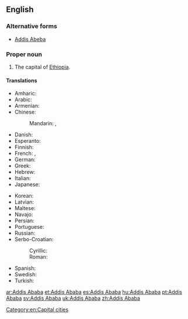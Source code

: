 ==English==

{{wikipedia}}

===Alternative forms===
* [[Addis Abeba]]

===Proper noun===
{{en-proper noun}}

# The capital of [[Ethiopia]].

====Translations====
{{trans-top|capital of Ethiopia}}
* Amharic: {{t|am|አዲስ አበባ|tr=Addis Ababā}}
* Arabic: {{t|ar|أديس أبابا|f|tr='adiis ʼabaaba}}
* Armenian: {{t|hy|Ադիս Աբեբա|sc=Armn}}
* Chinese:
*: Mandarin: {{t|cmn|亞的斯亞貝巴|sc=Hani}}, {{t+|cmn|亚的斯亚贝巴|tr=Yàdìsīyàbèibā|sc=Hani}}
* Danish: {{t|da|Addis Ababa}}
* Esperanto: {{t|eo|Adisabebo}}
* Finnish: {{t+|fi|Addis Abeba}}
* French: {{t+|fr|Addis-Abeba}}, {{t|fr|Addis-Ababa}}
* German: {{t+|de|Addis Abeba}}
* Greek: {{t|el|Αντίς Αμπέμπα|f|tr=Antís Ampémpa}}
* Hebrew: {{t|he|אדיס אבבה|tr=Adīs Ababa}}
* Italian: {{t|it|Addis Abeba}}
* Japanese: {{t|ja|アジスアベバ|tr=Ajisuabeba}}
{{trans-mid}}
* Korean: {{t|ko|아디스아바바|tr=Adiseuababa}}
* Latvian: {{t|lv|Adisabeba}}
* Maltese: {{t|mt|Addis Ababa}}
* Navajo: {{t|nv|Ádis Áwewah}}
* Persian: {{t+|fa|آدیس آبابا|tr=âdis âbâbâ|sc=fa-Arab}}
* Portuguese: {{t+|pt|Adis Abeba|f}}
* Russian: {{t+|ru|Аддис-Абеба|f|tr=Addís-Abéba}}
* Serbo-Croatian:
*: Cyrillic: {{t|sh|Адис Абеба|f}}
*: Roman: {{t|sh|Adis Abeba|f}}
* Spanish: {{t+|es|Addis Abeba|f}}
* Swedish: {{t+|sv|Addis Abeba}}
* Turkish: {{t|tr|Addis Ababa}}
{{trans-bottom}}

[[Category:en:Capital cities]]

[[ar:Addis Ababa]]
[[et:Addis Ababa]]
[[es:Addis Ababa]]
[[hu:Addis Ababa]]
[[pt:Addis Ababa]]
[[sv:Addis Ababa]]
[[uk:Addis Ababa]]
[[zh:Addis Ababa]]